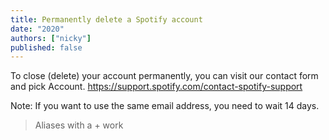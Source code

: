 ```yaml
---
title: Permanently delete a Spotify account
date: "2020"
authors: ["nicky"]
published: false
---
```


To close (delete) your account permanently, you can visit our contact form and pick Account.
https://support.spotify.com/contact-spotify-support

Note: If you want to use the same email address, you need to wait 14 days.

> Aliases with a + work
